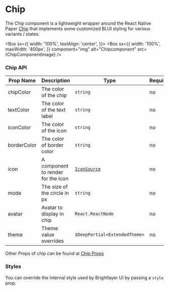 
# Chip

The Chip component is a lightweight wrapper around the React Native Paper [Chip](https://callstack.github.io/react-native-paper/docs/components/Chip/) that implements some customized BLUI styling for various variants / states.

<Box
  sx={{
    width: '100%',
    textAlign: 'center',
  }}>
  <Box
    sx={{
      width: '100%',
      maxWidth: '400px',
    }}
    component="img"
    alt="Chipcomponent"
    src={ChipComponentImage}
  />
</Box>

### Chip API

| Prop Name   | Description                        | Type                                       | Required | Default |
| ----------- | ---------------------------------- | ------------------------------------------ | -------- | ------- |
| chipColor   | The color of the chip              | `string`                                   | no       |         |
| textColor   | The color of the text label        | `string`                                   | no       |         |
| iconColor   | The color of the icon              | `string`                                   | no       |         |
| borderColor | The color of border color          | `string`                                   | no       |         |
| icon        | A component to render for the icon | [`IconSource`](/components/Icons/api-docs) | no       |         |
| mode        | The size of the circle in px       | `string`                                   | no       |         |
| avatar      | Avatar to display in chip          | `React.ReactNode`                          | no       |         |
| theme       | Theme value overrides              | `$DeepPartial<ExtendedTheme>`              | no       |         |

Other Props of chip can be found at [Chip Props](https://callstack.github.io/react-native-paper/docs/components/Chip/)

### Styles

You can override the internal style used by Brightlayer UI by passing a `style` prop.
